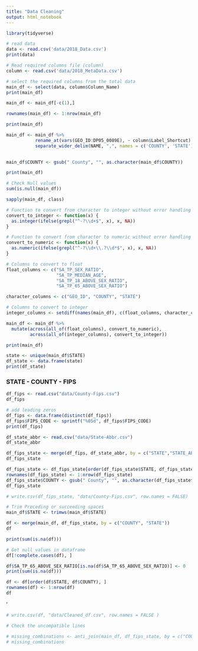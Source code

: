 ```yaml
---
title: "Data Cleaning"
output: html_notebook
---
```



```r
library(tidyverse)
```

```r
# read data
data <- read.csv('data/2018_Data.csv')
print(data)
```

```r
# Read required columns file (column)
column <- read.csv('data/2018_MetaData.csv')

# select the required columns from the total data
main_df <- select(data, column$Column_Name)
print(main_df)
```

```r
main_df <- main_df[-c(1),]
```

```r
rownames(main_df) <- 1:nrow(main_df)
```

```r
print(main_df)
```



```r
main_df <- main_df %>% 
           rename_at(vars(GEO_ID:DP05_0089E), ~ column$Label_Shortcut) %>% 
           separate_wider_delim(NAME, ",", names = c('COUNTY', 'STATE'))
           
```

```r
main_df$COUNTY <- gsub(" County", "", as.character(main_df$COUNTY))
```


```r
print(main_df)
```

```r
# Check Null values
sum(is.null(main_df))
```

```r
sapply(main_df, class)
```

```r
# Function to convert from character to integer without error handling
convert_to_integer <- function(x) {
  as.integer(ifelse(grepl("^-?\\d+$", x), x, NA))
}

# Function to convert from character to numeric without error handling
convert_to_numeric <- function(x) {
  as.numeric(ifelse(grepl("^-?\\d+\\.?\\d*$", x), x, NA))
}

# Columns to convert to float
float_columns <- c("SA_TP_SEX_RATIO", 
                   "SA_TP_MEDIAN_AGE", 
                   "SA_TP_18_ABOVE_SEX_RATIO", 
                   "SA_TP_65_ABOVE_SEX_RATIO")

character_columns <- c("GEO_ID", "COUNTY", "STATE")

# Columns to convert to integer
integer_columns <- setdiff(names(main_df), c(float_columns, character_columns))

main_df <- main_df %>%
  mutate(across(all_of(float_columns), convert_to_numeric),
         across(all_of(integer_columns), convert_to_integer))
```

```r
print(main_df)
```

```r
state <- unique(main_df$STATE)
df_state <- data.frame(state)
print(df_state)
```


### STATE - COUNTY - FIPS


```r
df_fips <- read.csv("data/County-Fips.csv")
df_fips
```


```r

# add leading zeros
df_fips <- data.frame(distinct(df_fips))
df_fips$FIPS_CODE <- sprintf("%05d", df_fips$FIPS_CODE)
print(df_fips)
```

```r
df_state_abbr <- read.csv("data/State-Abbr.csv")
df_state_abbr
```

```r
df_fips_state <- merge(df_fips, df_state_abbr, by = c("STATE","STATE_ABBR"))
df_fips_state
```

```r
df_fips_state <- df_fips_state[order(df_fips_state$STATE, df_fips_state$COUNTY), ]
rownames(df_fips_state) <- 1:nrow(df_fips_state)
df_fips_state$COUNTY <- gsub(" County", "", as.character(df_fips_state$COUNTY))
df_fips_state
```


```r
# write.csv(df_fips_state, "data/County-Fips.csv", row.names = FALSE)
```

```r
# Trim Preceding or succeeding spaces
main_df$STATE <- trimws(main_df$STATE)

df <- merge(main_df, df_fips_state, by = c("COUNTY", "STATE"))
df
```

```r
print(sum(is.na(df)))

# Get null values in dataframe
df[!complete.cases(df), ]
```

```r
df$SA_TP_65_ABOVE_SEX_RATIO[is.na(df$SA_TP_65_ABOVE_SEX_RATIO)] <- 0
print(sum(is.na(df)))
```

```r
df <- df[order(df$STATE, df$COUNTY), ]
rownames(df) <- 1:nrow(df)
df
```

'
```r
# write.csv(df, "data/Cleaned_df.csv", row.names = FALSE )
```

```r
# Check the uncompatible lines

# missing_combinations <- anti_join(main_df, df_fips_state, by = c("COUNTY", "STATE"))
# missing_combinations
```

```r

```





